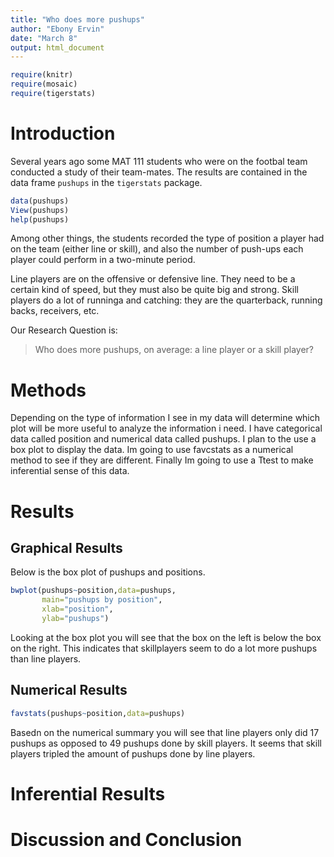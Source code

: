 ---
title: "Who does more pushups"
author: "Ebony Ervin"
date: "March 8"
output: html_document
---

```{r include=FALSE}
require(knitr)
require(mosaic)
require(tigerstats)
```
<!-- We recommend you use git branches -- create a separate branch for each major section i.e. Introduction, Methods, Results, Inferential Results, and Discussion and Conclusions - leave the YAML block untouched until the final merge where you put in your own name !-->

# Introduction

Several years ago some MAT 111 students who were on the footbal team conducted a study of their team-mates.  The results are contained in the data frame `pushups` in the `tigerstats` package.

```{r eval=FALSE}
data(pushups)
View(pushups)
help(pushups)
```

Among other things, the students recorded the type of position a player had on the team (either line or skill), and also the number of push-ups each player could perform in a two-minute period.

Line players are on the offensive or defensive line.  They need to be a certain kind of speed, but they must also be quite big and strong.  Skill players do a lot of runninga and catching:  they are the quarterback, running backs, receivers, etc.

Our Research Question is:

  >Who does more pushups, on average: a line player or a skill player?


# Methods
<!--Decide on your methods:  use "variable analysis" or other appropriate descriptors.  Make sure to choose at least one graphical method and at least one numerical method.!-->

Depending on the type of information I see in my data will determine which plot will be more useful to analyze the information i need. I have categorical data called position and numerical data called pushups. I plan to the use a box plot to display the data. Im going to use favcstats as a numerical method to see if they are different. Finally Im going to use a Ttest to make  inferential sense of this data.




# Results
<!--You have both graphical and numerical methods, so you will have both graphical and numerical results to consider.!-->


## Graphical Results
<!--Your graph should have a good title, and axes should be labled as needed.  Discuss your graphical results, showing how they answer the research question.  Use specific features of the graph in your discussion.!-->
Below is the box plot of pushups and positions.
```{r}
bwplot(pushups~position,data=pushups,
       main="pushups by position",
       xlab="position",
       ylab="pushups")
```
  
Looking at the box plot you will see that the box on the left is below the box on the right. This indicates that skillplayers seem to do a lot more pushups than line players.

## Numerical Results
<!--Numerical results go here. Use the numerical results to describe the patterns if any that exist in the data as focused toward the research question!-->


```{r}
favstats(pushups~position,data=pushups)
```
Basedn on the numerical summary you will see that line players only did 17 pushups as opposed to 49 pushups done by skill players. It seems that skill players tripled the amount of pushups done by line players.  

# Inferential Results
<!--State hypothesis clearly.  Make sure your discussion of the inferential test covers all the aspects that the test output produces, such as test statistic, p-value etc.  Make a decision about the null hypothesis, explain the assumptions on which the selected test/procedure was based, and why the chosen procedure satisfys the assumptions and is appropriate to answer the research question!-->


# Discussion and Conclusion
<!--State your overall conclusion.  This is also a good place to mention other Research Questions that came to mind as you were carrying out this study.!-->

